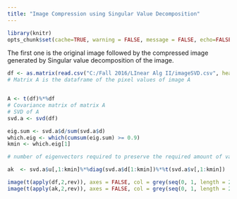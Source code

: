 ---
title: "Image Compression using Singular Value Decomposition"
---

```{r,echo=FALSE,warning=FALSE, message=FALSE}
library(knitr)
opts_chunk$set(cache=TRUE, warning = FALSE, message = FALSE, echo=FALSE)
```


The first one is the original image followed by the compressed image generated by Singular value decomposition of the image. 

```{r}

df <- as.matrix(read.csv("C:/Fall 2016/LInear Alg II/imageSVD.csv", header=T))
# Matrix A is the dataframe of the pixel values of image A 


A <- t(df)%*%df
# Covariance matrix of matrix A 
# SVD of A 
svd.a <- svd(df) 

eig.sum <- svd.a$d/sum(svd.a$d)
which.eig <- which(cumsum(eig.sum) >= 0.9)
kmin <- which.eig[1]

# number of eigenvectors required to preserve the required amount of variance 


``` 


```{r}
ak  <- svd.a$u[,1:kmin]%*%diag(svd.a$d[1:kmin])%*%t(svd.a$v[,1:kmin]) 

image(t(apply(df,2,rev)), axes = FALSE, col = grey(seq(0, 1, length = 256)))
image(t(apply(ak,2,rev)), axes = FALSE, col = grey(seq(0, 1, length = 256)))


```


